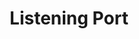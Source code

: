 ---
id: "express_easy_016"
questionType: "MULTIPLE_CHOICE"
title: "Listening Port"
description: "Which port is commonly used for local Express development?"
difficulty: "EASY"
category: "Express"
options:
  - "80"
  - "3000"
  - "22"
  - "443"
correctAnswer: 1
---